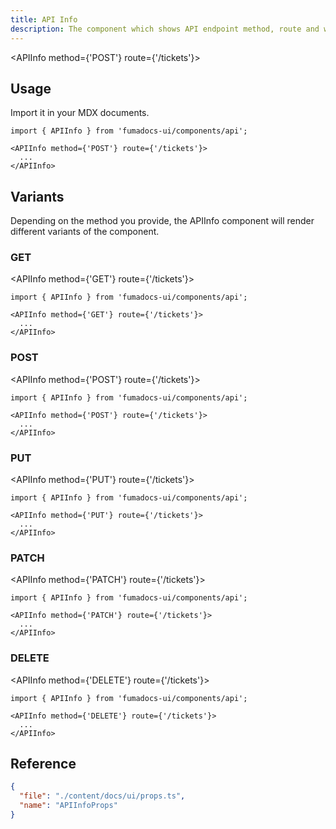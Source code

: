 ```yaml
---
title: API Info
description: The component which shows API endpoint method, route and wraps information about the API.
---
```



<APIInfo method={'POST'} route={'/tickets'}></APIInfo>

## Usage

Import it in your MDX documents.

```mdx title="tickets.mdx"
import { APIInfo } from 'fumadocs-ui/components/api';

<APIInfo method={'POST'} route={'/tickets'}>
  ...
</APIInfo>
```

## Variants

Depending on the method you provide, the APIInfo component will render different variants of the component.

### GET

<APIInfo method={'GET'} route={'/tickets'}></APIInfo>

```mdx title="tickets.mdx"
import { APIInfo } from 'fumadocs-ui/components/api';

<APIInfo method={'GET'} route={'/tickets'}>
  ...
</APIInfo>
```

### POST

<APIInfo method={'POST'} route={'/tickets'}></APIInfo>

```mdx title="tickets.mdx"
import { APIInfo } from 'fumadocs-ui/components/api';

<APIInfo method={'POST'} route={'/tickets'}>
  ...
</APIInfo>
```

### PUT

<APIInfo method={'PUT'} route={'/tickets'}></APIInfo>

```mdx title="tickets.mdx"
import { APIInfo } from 'fumadocs-ui/components/api';

<APIInfo method={'PUT'} route={'/tickets'}>
  ...
</APIInfo>
```

### PATCH

<APIInfo method={'PATCH'} route={'/tickets'}></APIInfo>

```mdx title="tickets.mdx"
import { APIInfo } from 'fumadocs-ui/components/api';

<APIInfo method={'PATCH'} route={'/tickets'}>
  ...
</APIInfo>
```

### DELETE

<APIInfo method={'DELETE'} route={'/tickets'}></APIInfo>

```mdx title="tickets.mdx"
import { APIInfo } from 'fumadocs-ui/components/api';

<APIInfo method={'DELETE'} route={'/tickets'}>
  ...
</APIInfo>
```

## Reference

```json doc-gen:typescript
{
  "file": "./content/docs/ui/props.ts",
  "name": "APIInfoProps"
}
```
